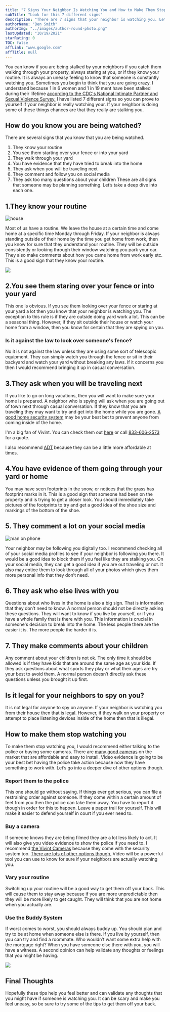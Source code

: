 ```yaml
---
title: "7 Signs Your Neighbor Is Watching You and How to Make Them Stop"
subTitle: "Look for this 7 different signs"
description: "There are 7 signs that your neighbor is watching you. Let's take a deep dive into each one."
authorName: "Ben Smith"
authorImg: "../images/author-round-photo.png"
lastUpdated: "10/19/2021"
starRating: 0
TOC: false
affLink: "www.google.com"
affTitle: null
---
```


You can know if you are being stalked by your neighbors if you catch them walking through your property, always staring at you, or if they know your routine. It is always an uneasy feeling to know that someone is constantly watching you.
Sometimes you begin to think that you are going crazy. I understand because 1 in 6 women and 1 in 19 ment have been stalked during their lifetime [according to the CDC's National Intimate Partner and Sexual Violence Survey.](https://nij.ojp.gov/topics/articles/overview-stalking) I have listed 7 different signs so you can prove to yourself if your neighbor is really watching your.
If your neighbor is doing some of these things chances are that they really are stalking you.

## How do you know you are being watched?

There are several signs that you know that you are being watched.

1. They know your routine
2. You see them starting over your fence or into your yard
3. They walk through your yard
4. You have evidence that they have tried to break into the home
5. They ask when you will be traveling next
6. They comment and follow you on social media
7. They ask too many questions about your children
   These are all signs that someone may be planning something. Let’s take a deep dive into each one.

## 1.They know your routine

![house](../images/misc/house-with-fence.jpg)

Most of us have a routine. We leave the house at a certain time and come home at a specific time Monday through Friday.
If your neighbor is always standing outside of their home by the time you get home from work, then you know for sure that they understand your routine. They will be outside consistently or looking through their window watching you park your car.
They also make comments about how you came home from work early etc. This is a good sign that they know your routine.

<a href="http://t.vivint.com/?c=1829&cr=6">
  <img src="http://t.vivint.com/creatives/6/728x90.png" />
</a>

## 2.You see them staring over your fence or into your yard

This one is obvious. If you see them looking over your fence or staring at your yard a lot then you know that your neighbor is watching you. The exception to this rule is if they are outside doing yard work a lot. This can be a seasonal thing.
However, if they sit outside their house or watch your home from a window, then you know for certain that they are spying on you.

### Is it against the law to look over someone's fence?

No it is not against the law unless they are using some sort of telescopic equipment.
They can simply watch you through the fence or sit in their backyard and watch your yard without breaking any laws. If it concerns you then I would recommend bringing it up in casual conversation.

## 3.They ask when you will be traveling next

If you like to go on long vacations, then you will want to make sure your home is prepared. A neighbor who is spying will ask when you are going out of town next through casual conversation.
If they know that you are traveling they may want to try and get into the home while you are gone. [A good home security system](https://t.vivint.com/?c=1829&lp=159) may be your best bet to prevent anyone from coming inside of the home.

I'm a big fan of Vivint. You can check them out [here](https://t.vivint.com/?c=1829&lp=159) or call [833-606-2573](tel:18336062573) for a quote.

I also recommend [ADT](https://s24alarms.com/YHSE) because they can be a little more affordable at times.

## 4.You have evidence of them going through your yard or home

You may have seen footprints in the snow, or notices that the grass has footprint marks in it. This is a good sign that someone had been on the property and is trying to get a closer look.
You should immediately take pictures of the footprints to try and get a good idea of the shoe size and markings of the bottom of the shoe.

## 5. They comment a lot on your social media

![man on phone](../images/misc/man-on-social-media.jpg)

Your neighbor may be following you digitally too. I recommend checking all of your social media profiles to see if your neighbor is following you there.
It would be a good idea to block them if you feel like they are stalking you. On your social media, they can get a good idea if you are out traveling or not. It also may entice them to look through all of your photos which gives them more personal info that they don’t need.

## 6. They ask who else lives with you

Questions about who lives in the home is also a big sign. That is information that they don’t need to know. A normal person should not be directly asking these questions.
They will want to know if you live by yourself, or if you have a whole family that is there with you.
This information is crucial in someone's decision to break into the home. The less people there are the easier it is. The more people the harder it is.

## 7. They make comments about your children

Any comment about your children is not ok. The only time it should be allowed is if they have kids that are around the same age as your kids.
If they ask questions about what sports they play or what their ages are try your best to avoid them. A normal person doesn’t directly ask these questions unless you brought it up first.

## Is it legal for your neighbors to spy on you?

It is not legal for anyone to spy on anyone. If your neighbor is watching you from their house then that is legal. However, if they walk on your property or attempt to place listening devices inside of the home then that is illegal.

## How to make them stop watching you

To make them stop watching you, I would recommend either talking to the police or buying some cameras. There are [many good cameras](/posts/best-battery-powered-security-cameras-for-outdoors) on the market that are affordable and easy to install.
Video evidence is going to be your best bet having the police take action because now they have something to work with.
Let’s go into a deeper dive of other options though.

### Report them to the police

This one should go without saying. If things ever get serious, you can file a restraining order against someone. If they come within a certain amount of feet from you then the police can take them away.
You have to report it though in order for this to happen. Leave a paper trail for yourself. This will make it easier to defend yourself in court if you ever need to.

### Buy a camera

If someone knows they are being filmed they are a lot less likely to act. It will also give you video evidence to show the police if you need to.
I recommend [the Vivint Cameras](http://t.vivint.com/?c=1829&lp=24) because they come with the security system too. [There are lots of other options though.](/posts/best-battery-powered-security-cameras-for-outdoors)
Video will be a powerful tool you can use to know for sure if your neighbors are actually watching you.

### Vary your routine

Switching up your routine will be a good way to get them off your back. This will cause them to stay away because if you are more unpredictable then they will be more likely to get caught. They will think that you are not home when you actually are.

### Use the Buddy System

If worst comes to worst, you should always buddy up. You should plan and try to be at home when someone else is there.
If you live by yourself, then you can try and find a roommate. Who wouldn’t want some extra help with the mortgage right?
When you have someone else there with you, you will have a witness. A second opinion can help validate any thoughts or feelings that you might be having.

<a href="http://t.vivint.com/?c=1829&cr=6">
  <img src="http://t.vivint.com/creatives/6/728x90.png" />
</a>

## Final Thoughts

Hopefully these tips help you feel better and can validate any thoughts that you might have if someone is watching you. It can be scary and make you feel uneasy, so be sure to try some of the tips to get them off your back.
